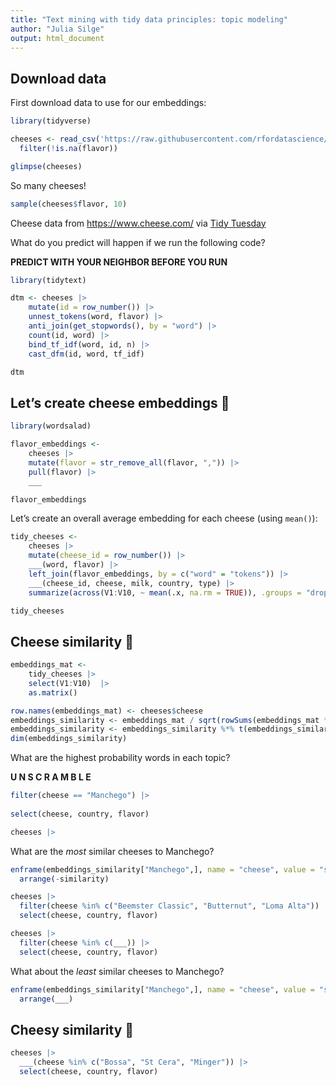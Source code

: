```yaml
---
title: "Text mining with tidy data principles: topic modeling"
author: "Julia Silge"
output: html_document
---
```


## Download data

First download data to use for our embeddings:

```r
library(tidyverse)

cheeses <- read_csv('https://raw.githubusercontent.com/rfordatascience/tidytuesday/master/data/2024/2024-06-04/cheeses.csv') |>
  filter(!is.na(flavor))

glimpse(cheeses)
```

So many cheeses!

```r
sample(cheeses$flavor, 10)
```

Cheese data from <https://www.cheese.com/> via [Tidy Tuesday](https://github.com/rfordatascience/tidytuesday/blob/master/data/2024/2024-06-04/readme.md)


What do you predict will happen if we run the following code?

**PREDICT WITH YOUR NEIGHBOR BEFORE YOU RUN**

```r
library(tidytext)

dtm <- cheeses |>
    mutate(id = row_number()) |> 
    unnest_tokens(word, flavor) |> 
    anti_join(get_stopwords(), by = "word") |>  
    count(id, word) |>  
    bind_tf_idf(word, id, n) |> 
    cast_dfm(id, word, tf_idf)

dtm
```


## Let's create cheese embeddings 🧀

```r
library(wordsalad)

flavor_embeddings <- 
    cheeses |>
    mutate(flavor = str_remove_all(flavor, ",")) |>
    pull(flavor) |>
    ___

flavor_embeddings
```

Let's create an overall average embedding for each cheese (using `mean()`):

```r
tidy_cheeses <-
    cheeses |>
    mutate(cheese_id = row_number()) |>
    ___(word, flavor) |>
    left_join(flavor_embeddings, by = c("word" = "tokens")) |>
    ___(cheese_id, cheese, milk, country, type) |>
    summarize(across(V1:V10, ~ mean(.x, na.rm = TRUE)), .groups = "drop")

tidy_cheeses
```

## Cheese similarity 🧀

```r
embeddings_mat <- 
    tidy_cheeses |> 
    select(V1:V10)  |> 
    as.matrix()

row.names(embeddings_mat) <- cheeses$cheese
embeddings_similarity <- embeddings_mat / sqrt(rowSums(embeddings_mat * embeddings_mat))
embeddings_similarity <- embeddings_similarity %*% t(embeddings_similarity)
dim(embeddings_similarity)
```

What are the highest probability words in each topic?

**U N S C R A M B L E**

```r
filter(cheese == "Manchego") |> 
  
select(cheese, country, flavor)

cheeses |> 
```

What are the _most_ similar cheeses to Manchego?

```r
enframe(embeddings_similarity["Manchego",], name = "cheese", value = "similarity") |>
  arrange(-similarity)
```

```r
cheeses |> 
  filter(cheese %in% c("Beemster Classic", "Butternut", "Loma Alta")) |> 
  select(cheese, country, flavor)
```


```r
cheeses |> 
  filter(cheese %in% c(___)) |> 
  select(cheese, country, flavor)
```


What about the _least_ similar cheeses to Manchego?

```r
enframe(embeddings_similarity["Manchego",], name = "cheese", value = "similarity") |>
  arrange(___)
```

## Cheesy similarity 🧀

```r
cheeses |> 
  ___(cheese %in% c("Bossa", "St Cera", "Minger")) |> 
  select(cheese, country, flavor)
```
